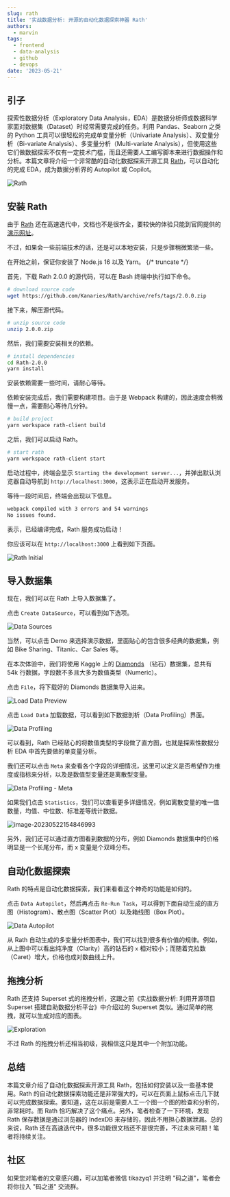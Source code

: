 ```yaml
---
slug: rath
title: '实战数据分析: 开源的自动化数据探索神器 Rath'
authors:
  - marvin
tags:
  - frontend
  - data-analysis
  - github
  - devops
date: '2023-05-21'
---
```

## 引子

探索性数据分析（Exploratory Data Analysis，EDA）是数据分析师或数据科学家面对数据集（Dataset）时经常需要完成的任务。利用 Pandas、Seaborn 之类的 Python 工具可以很轻松的完成单变量分析（Univariate Analysis）、双变量分析（Bi-variate Analysis）、多变量分析（Multi-variate Analysis），但使用这些它们做数据探索不仅有一定技术门槛，而且还需要人工编写脚本来进行数据操作和分析。本篇文章将介绍一个非常酷的自动化数据探索开源工具 [Rath](https://github.com/Kanaries/Rath)，可以自动化的完成 EDA，成为数据分析界的 Autopilot 或 Copilot。

![Rath](https://codao.crawlab.cn/images/2023-05-22-065551.png)

## 安装 Rath

由于 [Rath](https://kanaries.net/) 还在高速迭代中，文档也不是很齐全，要较快的体验只能到官网提供的[演示网址](https://rath.kanaries.net/)。

不过，如果会一些前端技术的话，还是可以本地安装，只是步骤稍微繁琐一些。

在开始之前，保证你安装了 Node.js 16 以及 Yarn。
{/* truncate */}

首先，下载 Rath 2.0.0 的源代码，可以在 Bash 终端中执行如下命令。

```bash
# download source code
wget https://github.com/Kanaries/Rath/archive/refs/tags/2.0.0.zip
```

接下来，解压源代码。

```bash
# unzip source code
unzip 2.0.0.zip
```

然后，我们需要安装相关的依赖。

```bash
# install dependencies
cd Rath-2.0.0
yarn install
```

安装依赖需要一些时间，请耐心等待。

依赖安装完成后，我们需要构建项目。由于是 Webpack 构建的，因此速度会稍微慢一点，需要耐心等待几分钟。

```bash
# build project
yarn workspace rath-client build
```

之后，我们可以启动 Rath。

```bash
# start rath
yarn workspace rath-client start
```

启动过程中，终端会显示 `Starting the development server...`，并弹出默认浏览器自动导航到 `http://localhost:3000`，这表示正在启动开发服务。

等待一段时间后，终端会出现以下信息。

```bash
webpack compiled with 3 errors and 54 warnings
No issues found.
```

表示，已经编译完成，Rath 服务成功启动！

你应该可以在 `http://localhost:3000` 上看到如下页面。

![Rath Initial](https://codao.crawlab.cn/images/2023-05-22-073231.png)

## 导入数据集

现在，我们可以在 Rath 上导入数据集了。

点击 `Create DataSource`，可以看到如下选项。

![Data Sources](https://codao.crawlab.cn/images/2023-05-22-073414.png)

当然，可以点击 Demo 来选择演示数据，里面贴心的包含很多经典的数据集，例如 Bike Sharing、Titanic、Car Sales 等。

在本次体验中，我们将使用 Kaggle 上的 [Diamonds](https://www.kaggle.com/datasets/shivam2503/diamonds?resource=download) （钻石）数据集，总共有 54k 行数据，字段数不多且大多为数值类型（Numeric）。

点击 `File`，将下载好的 Diamonds 数据集导入进来。

![Load Data Preview](https://codao.crawlab.cn/images/2023-05-22-074256.png)

点击 `Load Data` 加载数据，可以看到如下数据剖析（Data Profiling）界面。

![Data Profiling](https://codao.crawlab.cn/images/2023-05-22-074432.png)

可以看到，Rath 已经贴心的将数值类型的字段做了直方图，也就是探索性数据分析 EDA 中首先要做的单变量分析。

我们还可以点击 `Meta` 来查看各个字段的详细情况，这里可以定义是否希望作为维度或指标来分析，以及是数值型变量还是离散型变量。

![Data Profiling - Meta](https://codao.crawlab.cn/images/2023-05-22-074634.png)

如果我们点击 `Statistics`，我们可以查看更多详细情况，例如离散变量的唯一值数量，均值、中位数、标准差等统计数据。

![image-20230522154846993](https://codao.crawlab.cn/images/2023-05-22-074847.png)

另外，我们还可以通过直方图看到数据的分布，例如 Diamonds 数据集中的价格明显是一个长尾分布，而 x 变量是个双峰分布。

## 自动化数据探索

Rath 的特点是自动化数据探索，我们来看看这个神奇的功能是如何的。

点击 `Data Autopilot`，然后再点击 `Re-Run Task`，可以得到下面自动生成的直方图（Histogram）、散点图（Scatter Plot）以及箱线图（Box Plot）。

![Data Autopilot](https://codao.crawlab.cn/images/2023-05-22-075422.png)

从 Rath 自动生成的多变量分析图表中，我们可以找到很多有价值的规律。例如，从上图中可以看出纯净度（Clarity）高的钻石的 `x` 相对较小；而随着克拉数（Caret）增大，价格也成对数曲线上升。

## 拖拽分析

Rath 还支持 Superset 式的拖拽分析，这跟之前《实战数据分析: 利用开源项目 Superset 搭建自助数据分析平台》中介绍过的 Superset 类似。通过简单的拖拽，就可以生成对应的图表。

![Exploration](https://codao.crawlab.cn/images/2023-05-22-080349.png)

不过 Rath 的拖拽分析还相当初级，我相信这只是其中一个附加功能。

## 总结

本篇文章介绍了自动化数据探索开源工具 Rath，包括如何安装以及一些基本使用。Rath 的自动化数据探索功能还是非常强大的，可以在页面上鼠标点击几下就可以完成数据探索。要知道，这在以前是需要人工一个图一个图的检查和分析的，非常耗时。而 Rath 恰巧解决了这个痛点。另外，笔者检查了一下环境，发现 Rath 保存数据是通过浏览器的 IndexDB 来存储的，因此不用担心数据泄漏。总的来说，Rath 还在高速迭代中，很多功能很文档还不是很完善，不过未来可期！笔者将持续关注。

## 社区

如果您对笔者的文章感兴趣，可以加笔者微信 tikazyq1 并注明 "码之道"，笔者会将你拉入 "码之道" 交流群。
